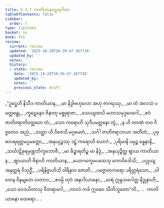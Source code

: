 ```yaml
---
title: 6.1.7 ကာတိယာနတ္ထေရဂါထာ
tableOfContents: false
sidebar:
  order: 7
type: tipitaka
basket: su
book: th1
review:
  current: review
  updated: '2025-10-20T20:39:47.367738'
  updated_by: ''
  notes: ''
  history:
  - state: review
    date: '2025-10-20T20:39:47.367738'
    updated_by: ''
    notes: ''
    previous_state: draft
---
```



<DynamicBreadcrumb />


<ReviewStatus review={frontmatter.review} showDetails={true} />

<HypothesisAnnotation frontmatter={frontmatter} />

<Division number="411" book="th1" e="ch" v="19" p="285">

<Paragraph number="685" type="verses" book="th1">
_“ဥဋ္ဌေဟိ နိသီဒ ကာတိယာန,_  
_မာ နိဒ္ဒါဗဟုလော အဟု ဇာဂရဿု;_  
_မာ တံ အလသံ ပမတ္တဗန္ဓု,_  
_ကူဋေနေဝ ဇိနာတု မစ္စုရာဇာ._  

</Paragraph>

</Division>
<Division number="412" book="th1" e="ch" v="19" p="285">

<Paragraph number="686" type="verses" book="th1">
_သေယျထာပိ မဟာသမုဒ္ဒဝေဂေါ,_  
_ဧဝံ ဇာတိဇရာတိဝတ္တတေ တံ;_  
_သော ကရောဟိ သုဒီပမတ္တနော တွံ,_  
_န ဟိ တာဏံ တဝ ဝိဇ္ဇတေဝ အညံ._  

</Paragraph>

</Division>
<Division number="413" book="th1" e="ch" v="19" p="285">

<Paragraph number="687" type="verses" book="th1">
_သတ္ထာ ဟိ ဝိဇေသိ မဂ္ဂမေတံ,_  
_သင်္ဂါ ဇာတိဇရာဘယာ အတီတံ;_  
_ပုဗ္ဗာပရရတ္တမပ္ပမတ္တော,_  
_အနုယုဉ္ဇဿု ဒဠှံ ကရောဟိ ယောဂံ._  

</Paragraph>

</Division>
<Division number="414" book="th1" e="ch" v="19" p="286">

<Paragraph number="688" type="verses" book="th1">
_ပုရိမာနိ ပမုဉ္စ ဗန္ဓနာနိ,_  
_သင်္ဃာဋိခုရမုဏ္ဍဘိက္ခဘောဇီ;_  
_မာ ခိဍ္ဍာရတိဉ္စ မာ နိဒ္ဒံ,_  
_အနုယုဉ္ဇိတ္ထ ဈာယ ကာတိယာန._  

</Paragraph>

</Division>
<Division number="415" book="th1" e="ch" v="19" p="286">

<Paragraph number="689" type="verses" book="th1">
_ဈာယာဟိ ဇိနာဟိ ကာတိယာန,_  
_ယောဂက္ခေမပထေသု ကောဝိဒေါသိ;_  
_ပပ္ပုယျ အနုတ္တရံ ဝိသုဒ္ဓိံ,_  
_ပရိနိဗ္ဗာဟိသိ ဝါရိနာဝ ဇောတိ._  

</Paragraph>

</Division>
<Division number="416" book="th1" e="ch" v="19" p="286">

<Paragraph number="690" type="verses" book="th1">
_ပဇ္ဇောတကရော ပရိတ္တရံသော,_  
_ဝါတေန ဝိနမျတေ လတာဝ;_  
_ဧဝမ္ပိ တုဝံ အနာဒိယာနော,_  
_မာရံ ဣန္ဒသဂေါတ္တ နိဒ္ဓုနာဟိ;_  
_သော ဝေဒယိတာသု ဝီတရာဂေါ,_  
_ကာလံ ကင်္ခ ဣဓေဝ သီတိဘူတော”တိ._  


</Paragraph>
</Division>

<Paragraph number="691" type="center" book="th1">
…  ကာတိယာနော ထေရော… .
</Paragraph>